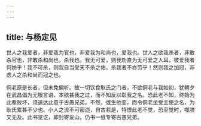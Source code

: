```yaml
---
---
---
```

title: 与杨定见
---

世人之我爱者，非爱我为官也，非爱我为和尚也，爱我也。世人之欲我杀者，非敢杀官也，非敢杀和尚也，杀我也。我无可爱，则我劝直为无可爱之人耳，彼爱我者何妨乎！我不可杀，则我自当受天不杀之佑，杀我者不亦劳乎！然则我之加冠，非虑人之杀和尚而冠之也。

侗老原是长者，但未免偏听。故一切饮食耿氏之门者，不欲侗老与我如初，犹朝夕在武昌倡为无根言语，本欲甚我之过，而不知反以彰我之名。恐此老不知，终始为此辈败坏，须速达此意于古愚兄弟。不然，或生他变，而令侗老坐受主使之名，为耿氏累甚不少也。小人之流不可密迩，自古若是，特恨此老不觉，恐至觉时，噬脐又无及。此书览讫，即封寄友山，仍书一纸专寄古愚兄弟。